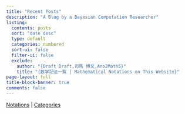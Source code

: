 ```yaml
---
title: "Recent Posts"
description: "A Blog by a Bayesian Computation Researcher"
listing:
  contents: posts
  sort: "date desc"
  type: default
  categories: numbered
  sort-ui: false
  filter-ui: false
  exclude: 
    author: "{Draft Draft,司馬 博文,Ano2Math5}"
    title: "{数学記法一覧 | Mathematical Notations on This Website}"
page-layout: full
title-block-banner: true
comments: false
---
```


[Notations](/posts/Surveys/Notations.qmd)  |  [Categories](/static/categories.qmd)


